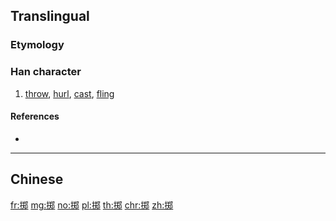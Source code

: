 {{also|擲}}
==Translingual==

===Etymology===
{{Han simp|擲|f=鄭|t=郑}}

===Han character===
{{Han char|rn=64|rad=手|as=08|sn=11|four=|canj=QTKL,XQTKL|ids=⿰扌郑}}

# [[throw]], [[hurl]], [[cast]], [[fling]]

====References====
* {{Han ref|kx=0445.341|hdz=31906.040|uh=63B7|ud=25527}}

----

==Chinese==
{{zh-see|擲}}

[[fr:掷]]
[[mg:掷]]
[[no:掷]]
[[pl:掷]]
[[th:掷]]
[[chr:掷]]
[[zh:掷]]